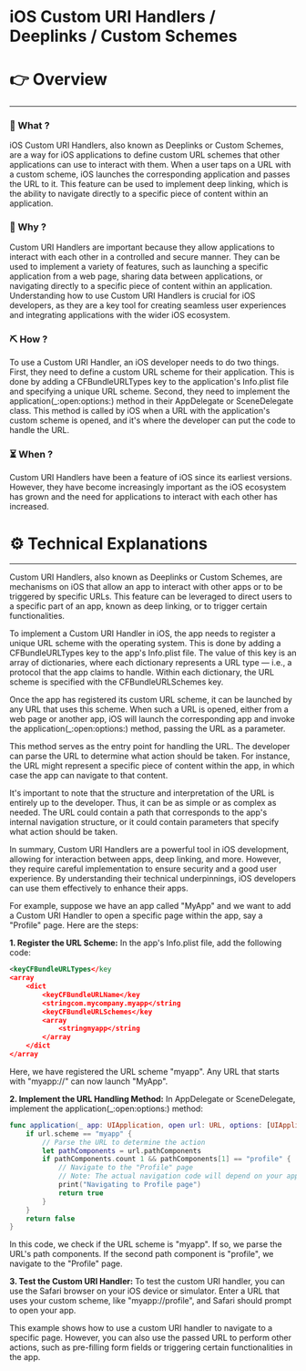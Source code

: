 # iOS Custom URI Handlers / Deeplinks / Custom Schemes


# 👉 Overview

---

### 👀 What ?

iOS Custom URI Handlers, also known as Deeplinks or Custom Schemes, are a way for iOS applications to define custom URL schemes that other applications can use to interact with them. When a user taps on a URL with a custom scheme, iOS launches the corresponding application and passes the URL to it. This feature can be used to implement deep linking, which is the ability to navigate directly to a specific piece of content within an application.


### 🧐 Why ?

Custom URI Handlers are important because they allow applications to interact with each other in a controlled and secure manner. They can be used to implement a variety of features, such as launching a specific application from a web page, sharing data between applications, or navigating directly to a specific piece of content within an application. Understanding how to use Custom URI Handlers is crucial for iOS developers, as they are a key tool for creating seamless user experiences and integrating applications with the wider iOS ecosystem.


### ⛏️ How ?

To use a Custom URI Handler, an iOS developer needs to do two things. First, they need to define a custom URL scheme for their application. This is done by adding a CFBundleURLTypes key to the application's Info.plist file and specifying a unique URL scheme. Second, they need to implement the application(_:open:options:) method in their AppDelegate or SceneDelegate class. This method is called by iOS when a URL with the application's custom scheme is opened, and it's where the developer can put the code to handle the URL.


### ⏳ When ?

Custom URI Handlers have been a feature of iOS since its earliest versions. However, they have become increasingly important as the iOS ecosystem has grown and the need for applications to interact with each other has increased.


# ⚙️ Technical Explanations

---

Custom URI Handlers, also known as Deeplinks or Custom Schemes, are mechanisms on iOS that allow an app to interact with other apps or to be triggered by specific URLs. This feature can be leveraged to direct users to a specific part of an app, known as deep linking, or to trigger certain functionalities.

To implement a Custom URI Handler in iOS, the app needs to register a unique URL scheme with the operating system. This is done by adding a CFBundleURLTypes key to the app's Info.plist file. The value of this key is an array of dictionaries, where each dictionary represents a URL type — i.e., a protocol that the app claims to handle. Within each dictionary, the URL scheme is specified with the CFBundleURLSchemes key.

Once the app has registered its custom URL scheme, it can be launched by any URL that uses this scheme. When such a URL is opened, either from a web page or another app, iOS will launch the corresponding app and invoke the application(_:open:options:) method, passing the URL as a parameter.

This method serves as the entry point for handling the URL. The developer can parse the URL to determine what action should be taken. For instance, the URL might represent a specific piece of content within the app, in which case the app can navigate to that content.

It's important to note that the structure and interpretation of the URL is entirely up to the developer. Thus, it can be as simple or as complex as needed. The URL could contain a path that corresponds to the app's internal navigation structure, or it could contain parameters that specify what action should be taken.

In summary, Custom URI Handlers are a powerful tool in iOS development, allowing for interaction between apps, deep linking, and more. However, they require careful implementation to ensure security and a good user experience. By understanding their technical underpinnings, iOS developers can use them effectively to enhance their apps.

For example, suppose we have an app called "MyApp" and we want to add a Custom URI Handler to open a specific page within the app, say a "Profile" page. Here are the steps:

**1. Register the URL Scheme:**
In the app's Info.plist file, add the following code:

```xml
<keyCFBundleURLTypes</key
<array
    <dict
        <keyCFBundleURLName</key
        <stringcom.mycompany.myapp</string
        <keyCFBundleURLSchemes</key
        <array
            <stringmyapp</string
        </array
    </dict
</array

```

Here, we have registered the URL scheme "myapp". Any URL that starts with "myapp://" can now launch "MyApp".

**2. Implement the URL Handling Method:**
In AppDelegate or SceneDelegate, implement the application(_:open:options:) method:

```swift
func application(_ app: UIApplication, open url: URL, options: [UIApplication.OpenURLOptionsKey : Any] = [:]) -Bool {
    if url.scheme == "myapp" {
        // Parse the URL to determine the action
        let pathComponents = url.pathComponents
        if pathComponents.count 1 && pathComponents[1] == "profile" {
            // Navigate to the "Profile" page
            // Note: The actual navigation code will depend on your app's structure
            print("Navigating to Profile page")
            return true
        }
    }
    return false
}

```

In this code, we check if the URL scheme is "myapp". If so, we parse the URL's path components. If the second path component is "profile", we navigate to the "Profile" page.

**3. Test the Custom URI Handler:**
To test the custom URI handler, you can use the Safari browser on your iOS device or simulator. Enter a URL that uses your custom scheme, like "myapp://profile", and Safari should prompt to open your app.

This example shows how to use a custom URI handler to navigate to a specific page. However, you can also use the passed URL to perform other actions, such as pre-filling form fields or triggering certain functionalities in the app.
